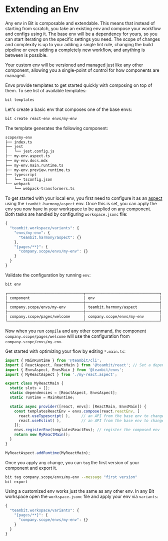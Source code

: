# Extending an Env

Any env in Bit is composable and extendable. This means that instead of starting from scratch, you take an existing env and compose your workflow and configs using it. The base env will be a dependency for yours, so you can start iterating on the specific settings you need. The scope of changes and complexity is up to you: adding a single lint rule, changing the build pipeline or even adding a completely new workflow, and anything is between is possible.

Your custom env will be versioned and managed just like any other component, allowing you a single-point of control for how components are managed.

Envs provide templates to get started quickly with composing on top of them. To see list of available templates:

```bash
bit templates
```

Let's create a basic env that composes one of the base envs:

```bash
bit create react-env envs/my-env
```

The template generates the following component:

```bash
scope/my-env
├── index.ts
├── jest
│   └── jest.config.js
├── my-env.aspect.ts
├── my-env.docs.mdx
├── my-env.main.runtime.ts
├── my-env.preview.runtime.ts
├── typescript
│   └── tsconfig.json
└── webpack
    └── webpack-transformers.ts
```

To get started with your local env, you first need to configure it as an [aspect](/docs/extending-bit/aspect-overview) using the `teambit.harmony/aspect` env. Once this is set, you can apply the env you now have in your workspace to be applied on any component.  
Both tasks are handled by configuring `workspace.jsonc` file:

```javascript
{
  "teambit.workspace/variants": {
    "envs/my-env": {
      "teambit.harmony/aspect": {}
    },
    "{pages/**}": {
      "company.scope/envs/my-env": {}
    }
  }
}
```

Validate the configuration by running `env`:

```bash
bit env
```

```bash
┌──────────────────────────────────┬─────────────────────────────────┐
│ component                        │ env                             │
├──────────────────────────────────┼─────────────────────────────────┤
│ company.scope/envs/my-env        │ teambit.harmony/aspect          │
├──────────────────────────────────┼─────────────────────────────────┤
│ company.scope/pages/welcome      │ company.scope/envs/my-env       │
└──────────────────────────────────┴─────────────────────────────────┘
```

Now when you run `compile` and any other command, the component `company.scope/pages/welcome` will use the configuration from `company.scope/envs/my-env`.

Get started with optimizing your flow by editing `*.main.ts`:

```javascript
import { MainRuntime } from '@teambit/cli';
import { ReactAspect, ReactMain } from '@teambit/react'; // Set a dependency on the env to extend
import { EnvsAspect, EnvsMain } from '@teambit/envs';
import { MyReactAspect } from './my-react.aspect';

export class MyReactMain {
  static slots = [];
  static dependencies = [ReactAspect, EnvsAspect];
  static runtime = MainRuntime;

  static async provider([react, envs]: [ReactMain, EnvsMain]) {
    const templatesReactEnv = envs.compose(react.reactEnv, [
      react.useTypescript( ),     // an API from the base env to change the functionality of the typescript compiler
      react.useEslint( ),         // an API from the base env to change the functionality of the eslint linter
    ]);
    envs.registerEnv(templatesReactEnv); // register the composed env
    return new MyReactMain();
  }
}

MyReactAspect.addRuntime(MyReactMain);
```

Once you apply any change, you can `tag` the first version of your component and export it.

```bash
bit tag company.scope/envs/my-env --message "first version"
bit export
```

Using a customized env works just the same as any other env. In any Bit workspace open the `workspace.jsonc` file and apply your env via `variants`:

```javascript
{
  "teambit.workspace/variants": {
    "{pages/**}": {
      "company.scope/envs/my-env": {}
    }
  }
}
```
